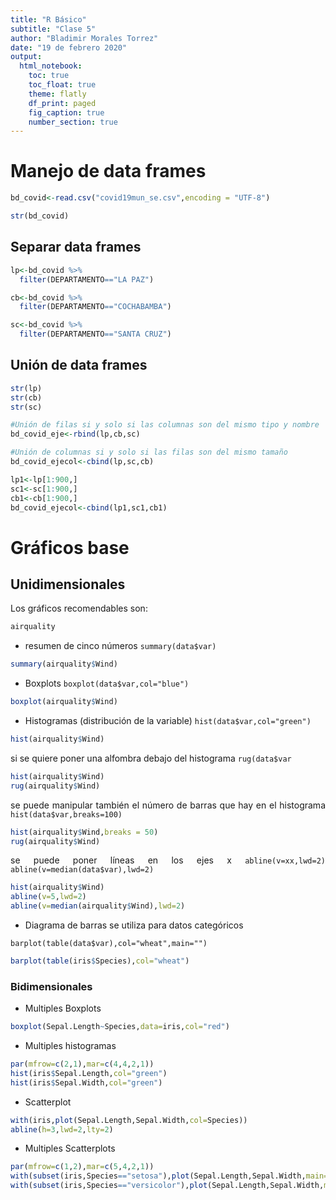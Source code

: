 ```yaml
---
title: "R Básico"
subtitle: "Clase 5"
author: "Bladimir Morales Torrez"
date: "19 de febrero 2020"
output: 
  html_notebook:
    toc: true
    toc_float: true
    theme: flatly
    df_print: paged
    fig_caption: true
    number_section: true
---
```


<style>
body {
text-align: justify}
}
</style>

# Manejo de data frames

```r
bd_covid<-read.csv("covid19mun_se.csv",encoding = "UTF-8")
```

```r
str(bd_covid)
```

## Separar data frames

```r
lp<-bd_covid %>% 
  filter(DEPARTAMENTO=="LA PAZ")
```

```r
cb<-bd_covid %>% 
  filter(DEPARTAMENTO=="COCHABAMBA")
```

```r
sc<-bd_covid %>% 
  filter(DEPARTAMENTO=="SANTA CRUZ")
```

## Unión de data frames

```r
str(lp)
str(cb)
str(sc)
```

```r
#Unión de filas si y solo si las columnas son del mismo tipo y nombre
bd_covid_eje<-rbind(lp,cb,sc)
```

```r
#Unión de columnas si y solo si las filas son del mismo tamaño
bd_covid_ejecol<-cbind(lp,sc,cb)
```

```r
lp1<-lp[1:900,]
sc1<-sc[1:900,]
cb1<-cb[1:900,]
bd_covid_ejecol<-cbind(lp1,sc1,cb1)
```

# Gráficos base

## Unidimensionales

Los gráficos recomendables son:

```r
airquality
```
* resumen de cinco números
 `summary(data$var)`
```r
summary(airquality$Wind)
```
 
* Boxplots
 `boxplot(data$var,col="blue")`

```r
boxplot(airquality$Wind)
```
 
* Histogramas (distribución de la variable)
 `hist(data$var,col="green")`
```r
hist(airquality$Wind)
```
 
  si se quiere poner una alfombra debajo del histograma
  `rug(data$var`
```r
hist(airquality$Wind)
rug(airquality$Wind)
```
  
  se puede manipular también el número de barras que hay en el histograma
  `hist(data$var,breaks=100)`

```r
hist(airquality$Wind,breaks = 50)
rug(airquality$Wind)
```
  
se puede poner líneas en los ejes x
  `abline(v=xx,lwd=2)`
  `abline(v=median(data$var),lwd=2)`

```r
hist(airquality$Wind)
abline(v=5,lwd=2)
abline(v=median(airquality$Wind),lwd=2)
```

* Diagrama de barras
se utiliza para datos categóricos

`barplot(table(data$var),col="wheat",main="")`

```r
barplot(table(iris$Species),col="wheat")
```

### Bidimensionales

* Multiples Boxplots

```r
boxplot(Sepal.Length~Species,data=iris,col="red")
```


* Multiples histogramas

```r
par(mfrow=c(2,1),mar=c(4,4,2,1))
hist(iris$Sepal.Length,col="green")
hist(iris$Sepal.Width,col="green")
```

* Scatterplot

```r
with(iris,plot(Sepal.Length,Sepal.Width,col=Species))
abline(h=3,lwd=2,lty=2)
```

* Multiples Scatterplots

```r
par(mfrow=c(1,2),mar=c(5,4,2,1))
with(subset(iris,Species=="setosa"),plot(Sepal.Length,Sepal.Width,main="Setosa"))
with(subset(iris,Species=="versicolor"),plot(Sepal.Length,Sepal.Width,main="Versicolor"))

```



